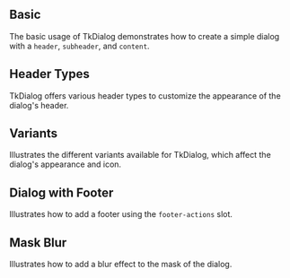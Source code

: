 
## Basic

The basic usage of TkDialog demonstrates how to create a simple dialog with a `header`, `subheader`, and `content`.

<Basic />

## Header Types

TkDialog offers various header types to customize the appearance of the dialog's header.

<HeaderTypes />

## Variants

Illustrates the different variants available for TkDialog, which affect the dialog's appearance and icon.

<Variants />

## Dialog with Footer

Illustrates how to add a footer using the `footer-actions` slot.

<DialogWithFooter />

## Mask Blur

Illustrates how to add a blur effect to the mask of the dialog.

<DialogBlur />